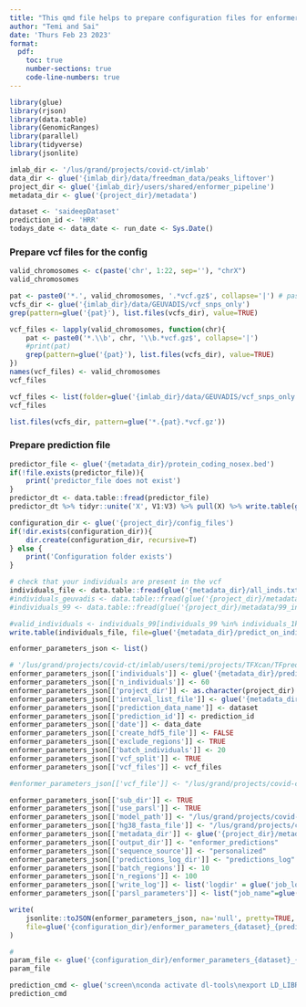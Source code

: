 ```yaml
---
title: "This qmd file helps to prepare configuration files for enformer"
author: "Temi and Sai"
date: 'Thurs Feb 23 2023'
format: 
  pdf: 
    toc: true
    number-sections: true
    code-line-numbers: true
---
```


```r
library(glue)
library(rjson)
library(data.table)
library(GenomicRanges)
library(parallel)
library(tidyverse)
library(jsonlite)
```
```r
imlab_dir <- '/lus/grand/projects/covid-ct/imlab'
data_dir <- glue('{imlab_dir}/data/freedman_data/peaks_liftover')
project_dir <- glue('{imlab_dir}/users/shared/enformer_pipeline')
metadata_dir <- glue('{project_dir}/metadata')
```

```r
dataset <- 'saideepDataset'
prediction_id <- 'HRR'
todays_date <- data_date <- run_date <- Sys.Date()
```

### Prepare vcf files for the config
```r
valid_chromosomes <- c(paste('chr', 1:22, sep=''), "chrX")
valid_chromosomes
```

```r
pat <- paste0('*.', valid_chromosomes, '.*vcf.gz$', collapse='|') # paste0('^', TF_info$DCid, collapse='_*|')
vcfs_dir <- glue('{imlab_dir}/data/GEUVADIS/vcf_snps_only')
grep(pattern=glue('{pat}'), list.files(vcfs_dir), value=TRUE)
```

```r
vcf_files <- lapply(valid_chromosomes, function(chr){
    pat <- paste0('*.\\b', chr, '\\b.*vcf.gz$', collapse='|')
    #print(pat)
    grep(pattern=glue('{pat}'), list.files(vcfs_dir), value=TRUE)
})
names(vcf_files) <- valid_chromosomes
vcf_files
```

```r
vcf_files <- list(folder=glue('{imlab_dir}/data/GEUVADIS/vcf_snps_only'), files=vcf_files)
vcf_files
```

```r
list.files(vcfs_dir, pattern=glue('*.{pat}.*vcf.gz'))
```

### Prepare prediction file
```r
predictor_file <- glue('{metadata_dir}/protein_coding_nosex.bed')
if(!file.exists(predictor_file)){
    print('predictor_file does not exist')
} 
predictor_dt <- data.table::fread(predictor_file)
predictor_dt %>% tidyr::unite('X', V1:V3) %>% pull(X) %>% write.table(glue('{metadata_dir}/genes_predictor_files.txt'), row.names=F, col.names=F)
```
```r
configuration_dir <- glue('{project_dir}/config_files')
if(!dir.exists(configuration_dir)){
    dir.create(configuration_dir, recursive=T)
} else {
    print('Configuration folder exists')
}
```

```r
# check that your individuals are present in the vcf
individuals_file <- data.table::fread(glue('{metadata_dir}/all_inds.txt'), header=F)$V1
#individuals_geuvadis <- data.table::fread(glue('{project_dir}/metadata/{dataset}_individuals.txt'), header=F)$V1
#individuals_99 <- data.table::fread(glue('{project_dir}/metadata/99_individuals.txt'), header=F)$V1
```

```r
#valid_individuals <- individuals_99[individuals_99 %in% individuals_1kg]
write.table(individuals_file, file=glue('{metadata_dir}/predict_on_individuals.txt'), quote=F, row.names=F, col.names=F)
```


```r
enformer_parameters_json <- list()

# '/lus/grand/projects/covid-ct/imlab/users/temi/projects/TFXcan/TFpred_pipeline/metadata/individuals.txt'
enformer_parameters_json[['individuals']] <- glue('{metadata_dir}/predict_on_individuals.txt')
enformer_parameters_json[['n_individuals']] <- 60
enformer_parameters_json[['project_dir']] <- as.character(project_dir)
enformer_parameters_json[['interval_list_file']] <- glue('{metadata_dir}/genes_predictor_files.txt')
enformer_parameters_json[['prediction_data_name']] <- dataset
enformer_parameters_json[['prediction_id']] <- prediction_id
enformer_parameters_json[['date']] <- data_date
enformer_parameters_json[['create_hdf5_file']] <- FALSE
enformer_parameters_json[['exclude_regions']] <- TRUE
enformer_parameters_json[['batch_individuals']] <- 20
enformer_parameters_json[['vcf_split']] <- TRUE
enformer_parameters_json[['vcf_files']] <- vcf_files

#enformer_parameters_json[['vcf_file']] <- "/lus/grand/projects/covid-ct/imlab/users/temi/projects/TFXcan/genotypes/prj6_genotypes/merged_phased_SNPs.vcf.gz"

enformer_parameters_json[['sub_dir']] <- TRUE
enformer_parameters_json[['use_parsl']] <- TRUE
enformer_parameters_json[['model_path']] <- "/lus/grand/projects/covid-ct/imlab/data/enformer/raw"
enformer_parameters_json[['hg38_fasta_file']] <- "/lus/grand/projects/covid-ct/imlab/data/hg_sequences/hg38/Homo_sapiens_assembly38.fasta"
enformer_parameters_json[['metadata_dir']] <- glue('{project_dir}/metadata')
enformer_parameters_json[['output_dir']] <- "enformer_predictions"
enformer_parameters_json[['sequence_source']] <- "personalized"
enformer_parameters_json[['predictions_log_dir']] <- "predictions_log"
enformer_parameters_json[['batch_regions']] <- 10
enformer_parameters_json[['n_regions']] <- 100
enformer_parameters_json[['write_log']] <- list('logdir' = glue('job_logs'), 'logtypes' = list('memory'=T, 'error'=T, 'time'=F, 'cache'=T))
enformer_parameters_json[['parsl_parameters']] <- list("job_name"=glue("enformer_predict_{dataset}_{prediction_id}"), "num_of_full_nodes"=1, "walltime"="06:00:00", "min_num_blocks"=0, "max_num_blocks"=8, "queue"="full-node", 'hpc'='theta', "provider"="local") 

write(
    jsonlite::toJSON(enformer_parameters_json, na='null', pretty=TRUE, auto_unbox=T),
    file=glue('{configuration_dir}/enformer_parameters_{dataset}_{prediction_id}.json')
)

# 
param_file <- glue('{configuration_dir}/enformer_parameters_{dataset}_{prediction_id}.json')
param_file
```


```r
prediction_cmd <- glue('screen\nconda activate dl-tools\nexport LD_LIBRARY_PATH=$LD_LIBRARY_PATH:/home/temi/miniconda3/envs/dl-tools/lib\npython3 {project_dir}/parallel_enformer/enformer_predict.py --param_config {param_file}')
prediction_cmd
```